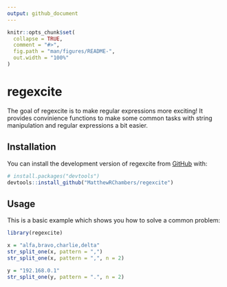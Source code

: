 ```yaml
---
output: github_document
---
```


<!-- README.md is generated from README.Rmd. Please edit that file -->

```r
knitr::opts_chunk$set(
  collapse = TRUE,
  comment = "#>",
  fig.path = "man/figures/README-",
  out.width = "100%"
)
```

# regexcite

<!-- badges: start -->
<!-- badges: end -->

The goal of regexcite is to make regular expressions more exciting! It provides convinience functions to make some common tasks with string manipulation and regular expressions a bit easier.

## Installation

You can install the development version of regexcite from [GitHub](https://github.com/) with:

``` r
# install.packages("devtools")
devtools::install_github("MatthewRChambers/regexcite")
```

## Usage

This is a basic example which shows you how to solve a common problem:

```r
library(regexcite)

x = "alfa,bravo,charlie,delta"
str_split_one(x, pattern = ",")
str_split_one(x, pattern = ",", n = 2)

y = "192.168.0.1"
str_split_one(y, pattern = ".", n = 2)
```


